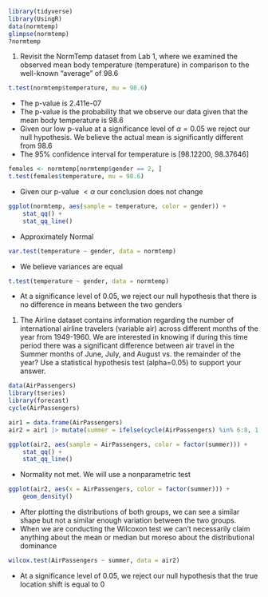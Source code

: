 ```r
library(tidyverse)
library(UsingR)
data(normtemp)
glimpse(normtemp)
?normtemp
```

1.  Revisit the NormTemp dataset from Lab 1, where we examined the observed 
mean body temperature (temperature) in comparison to the well-known 
“average” of 98.6


```r
t.test(normtemp$temperature, mu = 98.6)
```

-   The p-value is 2.411e-07
-   The p-value is the probability that we observe our data given that the mean body temperature is 98.6
-   Given our low p-value at a significance level of $\alpha = 0.05$ we reject our null hypothesis. We believe the actual mean is significantly different from 98.6
-   The 95% confidence interval for temperature is [98.12200, 98.37646]

```r
females <- normtemp[normtemp$gender == 2, ]
t.test(females$temperature, mu = 98.6)
```

-   Given our p-value $< \alpha$ our conclusion does not change

```r
ggplot(normtemp, aes(sample = temperature, color = gender)) +
    stat_qq() +
    stat_qq_line()
```

-   Approximately Normal

```r
var.test(temperature ~ gender, data = normtemp)
```

- We believe variances are equal

```r
t.test(temperature ~ gender, data = normtemp)
```

-   At a significance level of 0.05, we reject our null hypothesis that there is no difference in means between the two genders

1.  The Airline dataset contains information regarding the number of international 
airline travelers (variable air) across different months of the year from 
1949-1960. We are interested in knowing if during this time period there was a
significant difference between air travel in the Summer months of June,
July, and August vs. the remainder of the year? Use a statistical 
hypothesis test (alpha=0.05) to support your answer.

```r
data(AirPassengers)
library(tseries)
library(forecast)
cycle(AirPassengers)
```

```r
air1 = data.frame(AirPassengers)
air2 = air1 |> mutate(summer = ifelse(cycle(AirPassengers) %in% 6:8, 1, 0))
```

```r
ggplot(air2, aes(sample = AirPassengers, color = factor(summer))) +
    stat_qq() +
    stat_qq_line()
```

-   Normality not met. We will use a nonparametric test

```r
ggplot(air2, aes(x = AirPassengers, color = factor(summer))) +
    geom_density()
```

-   After plotting the distributions of both groups, we can see a similar shape but not a similar enough variation between the two groups.
-   When we are conducting the Wilcoxon test we can't necessarily claim anything about the mean or median but moreso about the distributional dominance

```r
wilcox.test(AirPassengers ~ summer, data = air2)
```

-   At a significance level of 0.05, we reject our null hypothesis that the true location shift is equal to 0